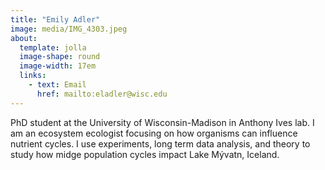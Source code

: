 ```yaml
---
title: "Emily Adler"
image: media/IMG_4303.jpeg
about: 
  template: jolla
  image-shape: round
  image-width: 17em
  links:
    - text: Email
      href: mailto:eladler@wisc.edu
---
```


PhD student at the University of Wisconsin-Madison in Anthony Ives lab. I am an ecosystem ecologist focusing on how organisms can influence nutrient cycles. I use experiments, long term data analysis, and theory to study how midge population cycles impact Lake Mývatn, Iceland.
